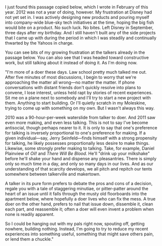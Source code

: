 I just found this passage copied below, which I wrote in February of this year. 2012 was not a year of doing, however.  My frustration at Disney had not yet set in.  I was actively designing new products and pouring myself into company-wide blue-sky tech initiatives at the time, hoping the big fish would bite on a product. No such luck. No bites. Left Disney in September, three days after my birthday. And I still haven't built any of the side projects that I came up with during the period in which I was steadily and continually thwarted by the Yahoos in charge.

You can see bits of my growing frustration at the talkers already in the passage below. You can also see that I was headed toward constructive work, but still talking about it instead of doing it. As I'm doing now.

"I'm more of a doer these days. Law school pretty much talked me out. After five minutes of most discussions, I begin to worry that we're approaching the matter all wrong—no matter the matter. If phone conversations with distant friends don't quickly resolve into plans to convene, I lose interest, unless held rapt by stories of recent experiences. Sit me on a plane next to somebody and I'll try to start a new project with them. Anything to start building. Or I'll quietly scratch in my Moleskine, trying to come up with something on my own. But I wasn't always this way.

2010 was a 90-hour-per-week waterslide from talker to doer. And 2011 saw even more making, and even less talking. This is not to say I've become antisocial, though perhaps nearer to it. It is only to say that one's preference for talking is inversely proportional to one's preference for making. If a given individual—say, Jerry Seinfeld—finds himself with a strong propensity for talking, he likely possesses proportionally less desire to make things. Likewise, some strongly prefer making to talking. Take, for example, Daniel Plainview of _Oil!_ and _There Will Be Blood_. He'll "drink up your milkshake" before he'll shake your hand and dispense any pleasantries. There is simply only so much time in a day, and only so many days in our lives. And as our understanding of that scarcity develops, we all pitch and repitch our tents somewhere between talkerville and makertown.

A talker in its pure form prefers to debate the pros and cons of a decision, regale you with a tale of staggering minutiae, or pitter-patter around the heart of an issue until it falls through the musty old floorboards into the apartment below, where hopefully a doer lives who can fix the mess. A true doer on the other hand, prefers to nail that issue down, dissemble it, clean each part, and reassemble it; often a doer will even invent a problem when none is readily apparent.

So I could be hanging out with my pals right now, spouting off, getting nowhere, building nothing. Instead, I'm going to try to reduce my recent experiences into something useful, something that might save others pain, or lend them a chuckle."